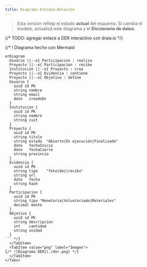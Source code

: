 ```yaml
---
title: Diagrama Entidad-Relación
---
```



> Esta versión refleja el estado **actual** del esquema. Si cambia el modelo, actualizá este diagrama y el **Diccionario de datos**.

{/* TODO: agregar enlace a DER interactivo con draw.io */}


<Tabs>
  <TabItem value="mermaid" label="Mermaid (editable)">
  
{/* ! Diagrama hecho con Mermaid

```mermaid
erDiagram
  Usuario ||--o{ Participacion : realiza
  Proyecto ||--o{ Participacion : recibe
  Institucion ||--o{ Proyecto : crea
  Proyecto ||--o{ Evidencia : contiene
  Proyecto ||--o{ Objetivo : define
  Usuario {
    uuid id PK
    string nombre
    string email
    date   creadoEn
  }
  Institucion {
    uuid id PK
    string nombre
    string cuit
  }
  Proyecto {
    uuid id PK
    string titulo
    string estado  "Abierto|En ejecución|Finalizado"
    date   fechaInicio
    date   fechaCierre
    string provincia
  }
  Evidencia {
    uuid id PK
    string tipo    "foto|doc|recibo"
    string url
    date   fecha
    string hash
  }
  Participacion {
    uuid id PK
    string tipo "Monetaria|Voluntariado|Materiales"
    decimal monto
  }
  Objetivo {
    uuid id PK
    string descripcion
    int    cantidad
    string unidad
  }
``` */}
  </TabItem>
  <TabItem value="png" label="Imagen">
{/* ![Diagrama DER](./der.png) */}
  </TabItem>
</Tabs>

